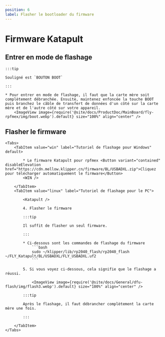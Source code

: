 ```yaml
---
position: 6
label: Flasher le bootloader du firmware
---
```



# Firmware Katapult



## Entrer en mode de flashage

    :::tip

    Souligné est `BOUTON BOOT`

    :::

    * Pour entrer en mode de flashage, il faut que la carte mère soit complètement débranchée. Ensuite, maintenez enfoncée la touche BOOT puis branchez le câble de transfert de données d'un côté sur la carte mère et de l'autre côté sur votre appareil.
        <ImageView image={require('@site/docs/ProductDoc/MainBoard/fly-rpfmex/img/boot.webp').default} size="100%" align="center" />

## Flasher le firmware
    <Tabs>
        <TabItem value="win" label="Tutoriel de flashage pour Windows" default>

            * Le firmware Katapult pour rpfmex <Button variant="contained" disableElevation href="https://cdn.mellow.klipper.cn/firmware/BL/USBADXL.zip">Cliquez pour télécharger automatiquement le firmware</Button>
            <WIN />
            
        </TabItem>
        <TabItem value="linux" label="Tutoriel de flashage pour le PC">
            
            <Katapult />

            4. Flasher le firmware

            :::tip

            Il suffit de flasher un seul firmware.

            :::

            * Ci-dessous sont les commandes de flashage du firmware
                ```bash
                sudo ~/klipper/lib/rp2040_flash/rp2040_flash ~/FLY_Katapult/BL/USBADXL/FLY_USBADXL.uf2
                ```

            5. Si vous voyez ci-dessous, cela signifie que le flashage a réussi.

                <ImageView image={require('@site/docs/General/dfu-flash/img/flash3.webp').default} size="100%" align="center" />

            :::tip

            Après le flashage, il faut débrancher complètement la carte mère une fois.

            :::

        </TabItem>
    </Tabs>
